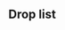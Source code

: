 ==Drop list==
<!--
AUTOGENERATED, leave a comment on this subpage if you have found any issues (incorrect or missing info, non-optimal order, etc.)
-->
{{Event/Section}}
{{DropList
|no_legend = true
|filter_button = true
|nodes = D, M
|boss = M
|Abukuma: D/Easy, M/Easy
|Akashi: M/Easy
|Asagumo: D/Easy, M/Easy
|Asashimo: M/Easy
|Fujinami: M/Easy
|Harusame: M/Easy
|Hayashimo: M/Easy
|I-8: M/Easy
|I-13: M/Easy
|I-19: M/Easy
|I-58: M/Easy
|I-168: M/Easy
|Kashima: D/Easy
|Kazagumo: M/Easy
|Kiyoshimo: M/Easy
|Kumano: M/Easy
|Mikuma: M/Easy
|Minazuki: M/Easy
|Suzuya: M/Easy
|Takanami: M/Easy
|Uzuki: M/Easy
|Yayoi: M/Easy
|Yamagumo: D/Easy, M/Easy
|Yuugumo: M/Easy
|Yuubari: M/Easy
}}
</div>{{clear}}<!-- collapsible -->